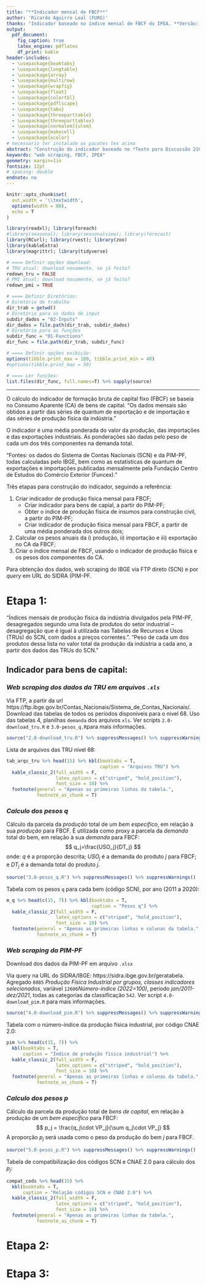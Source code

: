 ---
title: "**Indicador mensal de FBCF**"
author: 'Ricardo Aguirre Leal (FURG)'
thanks: "Indicador baseado no índice mensal de FBCF do IPEA. **Versão: 0.1.0** -- (set/2023)  -- **Contato:** *ricardo.leal@furg.br*."
output: 
  pdf_document:
    fig_caption: true
    latex_engine: pdflatex
    df_print: kable
header-includes:
  - \usepackage{booktabs}
  - \usepackage{longtable}
  - \usepackage{array}
  - \usepackage{multirow}
  - \usepackage{wrapfig}
  - \usepackage{float}
  - \usepackage{colortbl}
  - \usepackage{pdflscape}
  - \usepackage{tabu}
  - \usepackage{threeparttable}
  - \usepackage{threeparttablex}
  - \usepackage[normalem]{ulem}
  - \usepackage{makecell}
  - \usepackage{xcolor}
# necessario ter instalado os pacotes tex acima
abstract: "Construção do indicador baseado no *Texto para Discussão 2101*, de jun/2015, do IPEA: *Indicadores de Consumo Aparente de Bens Industriais: Metodologia e Resultados* (Carvalho; Ribeiro). Web scraping dos dados do IBGE via FTP direto e por *query* em URL do SIDRA."
keywords: "web scraping, FBCF, IPEA"
geometry: margin=1in
fontsize: 12pt
# spacing: double
endnote: no
---


```{r include=F}
knitr::opts_chunk$set(
  out.width = '\\textwidth',
  options(width = 80),
  echo = T
)
```

```{r include=F}
library(readxl); library(foreach)
#library(seasonal); library(seasonalview); library(forecast)
library(RCurl); library(rvest); library(zoo)
library(kableExtra)
library(magrittr); library(tidyverse)
```

```{r include=F}
# ==== Definir opções download:
# TRU atual: download novamente, se já feito?
redown_tru = FALSE 
# PMI atual: download novamente, se já feito?
redown_pmi = TRUE 

# ==== Definir Diretórios:
# Diretório de trabalho
dir_trab = getwd()
# Diretório para os dados de input
subdir_dados = "02-Inputs" 
dir_dados = file.path(dir_trab, subdir_dados)
# Diretório para as funções
subdir_func = "01-Functions" 
dir_func = file.path(dir_trab, subdir_func)

# ==== Definir opções exibição:
options(tibble.print_max = 100, tibble.print_min = 40)
#options(tibble.print_max = 50)

# ==== Ler funções:
list.files(dir_func, full.names=T) %>% sapply(source) 
```


***

O cálculo do indicador de formação bruta de capital fixo (FBCF) se baseia no Consumo Aparente (CA) de bens de capital. "Os dados mensais são obtidos a partir das séries de quantum de exportação e de importação e das séries de produção física da indústria."

O indicador é uma média ponderada do valor da produção, das importações e das exportações industriais. As ponderações são dadas pelo peso de cada um dos três componentes na demanda total.

"Fontes: os dados do Sistema de Contas Nacionais (SCN) e da PIM-PF, todas calculadas pelo IBGE, bem como as estatísticas de quantum de exportações e importações publicadas mensalmente pela Fundação Centro de Estudos do Comércio Exterior (Funcex)."

Três etapas para construção do indicador, seguindo a referência:

1.  Criar indicador de produção física mensal para FBCF;
    -   Criar indicador para bens de capial, a partir do PIM-PF;
    -   Obter o índice de produção física de insumos para construção civil, a partir do PIM-PF;
    -   Criar indicador de produção física mensal para FBCF, a partir de uma média ponderada dos outros dois;
2.  Calcular os pesos anuais da i) produção, ii) importação e iii) exportação no CA da FBCF;
3.  Criar o índice mensal de FBCF, usando o indicador de produção física e os pesos dos componentes do CA.

Para obtenção dos dados, web scraping do IBGE via FTP direto (SCN) e por *query* em URL do SIDRA (PIM-PF.

# Etapa 1:

"Índices mensais de produção física da indústria divulgados pela PIM-PF, desagregados segundo uma lista de produtos do setor industrial -- desagregação que é igual à utilizada nas Tabelas de Recursos e Usos (TRUs) do SCN, com dados a preços correntes.". "Peso de cada um dos produtos dessa lista no valor total da produção da indústria a cada ano, a partir dos dados das TRUs do SCN."

## Indicador para bens de capital:

### *Web scraping dos dados da TRU em arquivos `.xls`*

Via FTP, a partir da url https://ftp.ibge.gov.br/Contas_Nacionais/Sistema_de_Contas_Nacionais/. Download das tabelas de todos os períodos disponíveis para o nível 68. Uso das tabelas 4, planilhas `demanda` dos arquivos `xls`. Ver scripts `2.0-download_tru.R` e `3.0-pesos_q.R`para mais informações.

```{r}
source("2.0-download_tru.R") %>% suppressMessages() %>% suppressWarnings()
```

Lista de arquivos das TRU nível 68:
```{r}
tab_arqs_tru %>% head(15) %>% kbl(booktabs = T,
                                  caption = "Arquivos TRU") %>% 
  kable_classic_2(full_width = F, 
                  latex_options = c("striped", "hold_position"), 
                  font_size = 10) %>% 
  footnote(general = "Apenas as primeiras linhas da tabela.", 
           footnote_as_chunk = T)  
```

### *Calculo dos pesos $q$*

Cálculo da parcela da *produção* total de um *bem específico*, em relação à sua *produção* para FBCF. É utilizada como proxy a parcela da *demanda* total do bem, em relação à sua *demanda* para FBCF: $$ q_j=\frac{USO_j}{DT_j}  $$ onde: $q$ é a proporção descrita; $USO_j$ é a demanda do produto $j$ para FBCF; e $DT_j$ é a demanda total do produto $j$. 

```{r}
source("3.0-pesos_q.R") %>% suppressMessages() %>% suppressWarnings()
```

Tabela com os pesos `q` para cada bem (código SCN), por ano (2011 a 2020):
```{r}
m_q %>% head(c(15, 7)) %>% kbl(booktabs = T, 
                               caption = "Pesos q") %>%  
  kable_classic_2(full_width = F, 
                  latex_options = c("striped", "hold_position"), 
                  font_size = 10) %>% 
  footnote(general = "Apenas as primeiras linhas e colunas da tabela.",  
           footnote_as_chunk = T) 
```

### *Web scraping da PIM-PF*

Download dos dados da PIM-PF em arquivo `.xlsx`

Via query na URL do SIDRA/IBGE: https://sidra.ibge.gov.br/geratabela. Agregado `8885` *Produção Física Industrial por grupos, classes indicadores selecionados*, variável `12606`*Número-índice (2022=100)*, período *jan/2011-dez/2021*, todas as categorias da classificação `542`. Ver script `4.0-download_pim.R` para mais informações.

```{r}
source("4.0-download_pim.R") %>% suppressMessages() %>% suppressWarnings()
```

Tabela com o número-índice da produção física industrial, por código CNAE 2.0:
```{r}
pim %>% head(c(15, 7)) %>% 
  kbl(booktabs = T, 
      caption = "Índice de produção física industrial") %>% 
  kable_classic_2(full_width = F, 
                  latex_options = c("striped", "hold_position"), 
                  font_size = 10) %>% 
  footnote(general = "Apenas as primeiras linhas e colunas da tabela.", 
           footnote_as_chunk = T)  
```

### *Calculo dos pesos $p$*

Cálculo da parcela da produção total de *bens de capital*, em relação à produção de um *bem específico* para FBCF: $$ p_j = \frac{q_j\cdot VP_j}{\sum q_j\cdot VP_j} $$ A proporção $p_j$ será usada como o peso da produção do bem $j$ para FBCF.

```{r}
source("5.0-pesos_p.R") %>% suppressMessages() %>% suppressWarnings()
```

Tabela de compatibilização dos códigos SCN e CNAE 2.0 para cálculo dos $p_j$:
```{r}
compat_cods %>% head(15) %>% 
  kbl(booktabs = T, 
      caption = "Relação códigos SCN e CNAE 2.0") %>% 
  kable_classic_2(full_width = F, 
                  latex_options = c("striped", "hold_position"), 
                  font_size = 10) %>% 
  footnote(general = "Apenas as primeiras linhas da tabela.", 
           footnote_as_chunk = T) 
```


# Etapa 2:


# Etapa 3:

